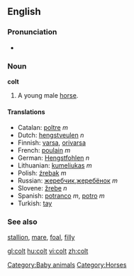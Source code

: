 ==English==

===Pronunciation===
*{{audio|en-us-colt.ogg|Audio (US)}}

=== Noun ===
'''colt'''

#A young male [[horse]].

==== Translations ====
*Catalan: [[poltre]] ''m''
*Dutch: [[hengstveulen]] ''n''
*Finnish: [[varsa]], [[orivarsa]]
*French: [[poulain]] ''m''
*German: [[Hengstfohlen]] ''n''
*Lithuanian: [[kumeliukas]] ''m''
*Polish: [[źrebak]] ''m''
*Russian: [[жеребчик]],[[жеребёнок]] ''m''
*Slovene: [[žrebe]] ''n''
*Spanish: [[potranco]] ''m'', [[potro]] ''m''
*Turkish: [[tay]]

=== See also ===
[[stallion]], [[mare]], [[foal]], [[filly]]

[[Category:Baby animals]]

[[Category:Horses]]

[[gl:colt]]
[[hu:colt]]
[[vi:colt]]
[[zh:colt]]